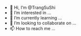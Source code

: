 - 👋 Hi, I’m @TrangSuShi
- 👀 I’m interested in ...
- 🌱 I’m currently learning ...
- 💞️ I’m looking to collaborate on ...
- 📫 How to reach me ...

<!---
TrangSuShi/TrangSuShi is a ✨ special ✨ repository because its `README.md` (this file) appears on your GitHub profile.
You can click the Preview link to take a look at your changes.
--->
